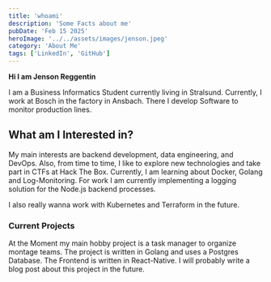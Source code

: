 ```yaml
---
title: 'whoami'
description: 'Some Facts about me'
pubDate: 'Feb 15 2025'
heroImage: '../../assets/images/jenson.jpeg'
category: 'About Me'
tags: ['LinkedIn', 'GitHub']
---
```


**Hi I am Jenson Reggentin**

I am a Business Informatics Student currently living in Stralsund. Currently, I work at Bosch in the factory in Ansbach. There I develop Software to monitor production lines.

## What am I Interested in?

My main interests are backend development, data engineering, and DevOps. Also, from time to time, I like to explore new technologies and take part in CTFs at Hack The Box.
Currently, I am learning about Docker, Golang and Log-Monitoring.
For work I am currently implementing a logging solution for the Node.js backend processes.

I also really wanna work with Kubernetes and Terraform in the future.

### Current Projects

At the Moment my main hobby project is a task manager to organize montage teams. The project is written in Golang and uses a Postgres Database. The Frontend is written in React-Native.
I will probably write a blog post about this project in the future.
